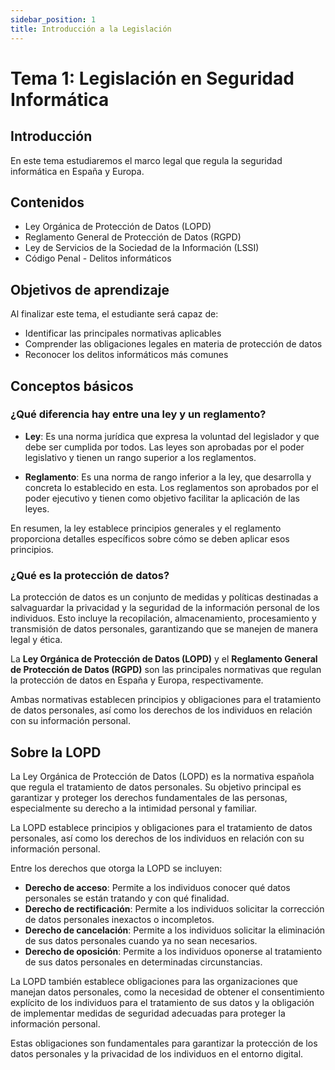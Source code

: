 ```yaml
---
sidebar_position: 1
title: Introducción a la Legislación
---
```


# Tema 1: Legislación en Seguridad Informática

## Introducción

En este tema estudiaremos el marco legal que regula la seguridad informática en España y Europa.

## Contenidos

- Ley Orgánica de Protección de Datos (LOPD)
- Reglamento General de Protección de Datos (RGPD)
- Ley de Servicios de la Sociedad de la Información (LSSI)
- Código Penal - Delitos informáticos

## Objetivos de aprendizaje

Al finalizar este tema, el estudiante será capaz de:
- Identificar las principales normativas aplicables
- Comprender las obligaciones legales en materia de protección de datos
- Reconocer los delitos informáticos más comunes

## Conceptos básicos

### ¿Qué diferencia hay entre una ley y un reglamento?

- **Ley**: Es una norma jurídica que expresa la voluntad del legislador y que debe ser cumplida por todos. Las leyes son aprobadas por el poder legislativo y tienen un rango superior a los reglamentos.

- **Reglamento**: Es una norma de rango inferior a la ley, que desarrolla y concreta lo establecido en esta. Los reglamentos son aprobados por el poder ejecutivo y tienen como objetivo facilitar la aplicación de las leyes.


En resumen, la ley establece principios generales y el reglamento proporciona detalles específicos sobre cómo se deben aplicar esos principios.


### ¿Qué es la protección de datos?

La protección de datos es un conjunto de medidas y políticas destinadas a salvaguardar la privacidad y la seguridad de la información personal de los individuos. Esto incluye la recopilación, almacenamiento, procesamiento y transmisión de datos personales, garantizando que se manejen de manera legal y ética.

La **Ley Orgánica de Protección de Datos (LOPD)** y el **Reglamento General de Protección de Datos (RGPD)** son las principales normativas que regulan la protección de datos en España y Europa, respectivamente.

Ambas normativas establecen principios y obligaciones para el tratamiento de datos personales, así como los derechos de los individuos en relación con su información personal. 

## Sobre la LOPD

La Ley Orgánica de Protección de Datos (LOPD) es la normativa española que regula el tratamiento de datos personales. Su objetivo principal es garantizar y proteger los derechos fundamentales de las personas, especialmente su derecho a la intimidad personal y familiar.

La LOPD establece principios y obligaciones para el tratamiento de datos personales, así como los derechos de los individuos en relación con su información personal.

Entre los derechos que otorga la LOPD se incluyen:

- **Derecho de acceso**: Permite a los individuos conocer qué datos personales se están tratando y con qué finalidad.
- **Derecho de rectificación**: Permite a los individuos solicitar la corrección de datos personales inexactos o incompletos.
- **Derecho de cancelación**: Permite a los individuos solicitar la eliminación de sus datos personales cuando ya no sean necesarios.
- **Derecho de oposición**: Permite a los individuos oponerse al tratamiento de sus datos personales en determinadas circunstancias.

La LOPD también establece obligaciones para las organizaciones que manejan datos personales, como la necesidad de obtener el consentimiento explícito de los individuos para el tratamiento de sus datos y la obligación de implementar medidas de seguridad adecuadas para proteger la información personal.   

Estas obligaciones son fundamentales para garantizar la protección de los datos personales y la privacidad de los individuos en el entorno digital.